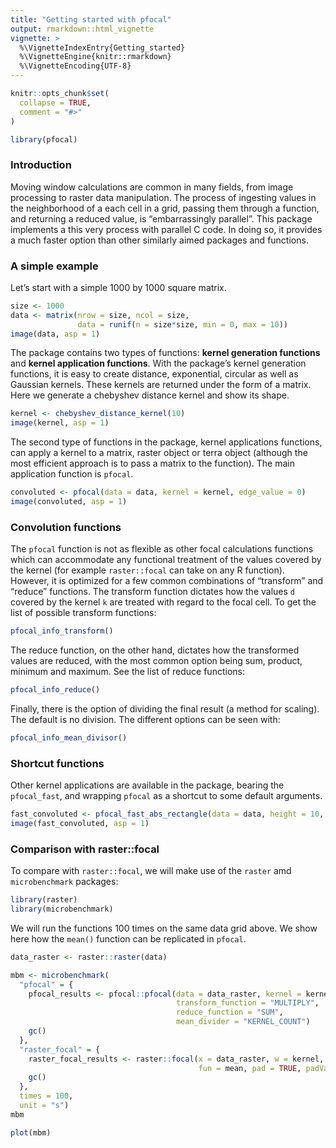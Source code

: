 ```yaml
---
title: "Getting started with pfocal"
output: rmarkdown::html_vignette
vignette: >
  %\VignetteIndexEntry{Getting_started}
  %\VignetteEngine{knitr::rmarkdown}
  %\VignetteEncoding{UTF-8}
---
```


```r
knitr::opts_chunk$set(
  collapse = TRUE,
  comment = "#>"
)
```

```r
library(pfocal)
```

### Introduction

Moving window calculations are common in many fields, from image processing to raster data manipulation. The process of ingesting values in the neighborhood of a each cell in a grid, passing them through a function, and returning a reduced value, is "embarrassingly parallel". This package implements a this very process with parallel C code. In doing so, it provides a much faster option than other similarly aimed packages and functions.

### A simple example

Let's start with a simple 1000 by 1000 square matrix.

```r
size <- 1000
data <- matrix(nrow = size, ncol = size, 
               data = runif(n = size*size, min = 0, max = 10))
image(data, asp = 1)
```

The package contains two types of functions: **kernel generation functions** and **kernel application functions**. With the package's kernel generation functions, it is easy to create distance, exponential, circular as well as Gaussian kernels. These kernels are returned under the form of a matrix. Here we generate a chebyshev distance kernel and show its shape.

```r
kernel <- chebyshev_distance_kernel(10)
image(kernel, asp = 1)
```

The second type of functions in the package, kernel applications functions, can apply a kernel to a matrix, raster object or terra object (although the most efficient approach is to pass a matrix to the function). The main application function is `pfocal`. 

```r
convoluted <- pfocal(data = data, kernel = kernel, edge_value = 0)
image(convoluted, asp = 1)
```

### Convolution functions

The `pfocal` function is not as flexible as other focal calculations functions which can accommodate any functional treatment of the values covered by the kernel (for example `raster::focal` can take on any R function). However, it is optimized for a few common combinations of "transform" and "reduce" functions. The transform function dictates how the values `d` covered by the kernel `k` are treated with regard to the focal cell. To get the list of possible transform functions:

```r
pfocal_info_transform()
```

The reduce function, on the other hand, dictates how the transformed values are reduced, with the most common option being sum, product, minimum and maximum. See the list of reduce functions:

```r
pfocal_info_reduce()
```

Finally, there is the option of dividing the final result (a method for scaling). The default is no division. The different options can be seen with:

```r
pfocal_info_mean_divisor()
```

### Shortcut functions

Other kernel applications are available in the package, bearing the `pfocal_fast`, and wrapping `pfocal` as a shortcut to some default arguments.

```r
fast_convoluted <- pfocal_fast_abs_rectangle(data = data, height = 10, width = 10)
image(fast_convoluted, asp = 1)
```

### Comparison with raster::focal

To compare with `raster::focal`, we will make use of the `raster` amd `microbenchmark` packages:

```r
library(raster)
library(microbenchmark)
```

We will run the functions 100 times on the same data grid above. We show here how the `mean()` function can be replicated in `pfocal`.

```r
data_raster <- raster::raster(data)

mbm <- microbenchmark(
  "pfocal" = {
    pfocal_results <- pfocal::pfocal(data = data_raster, kernel = kernel, 
                                     transform_function = "MULTIPLY",
                                     reduce_function = "SUM", 
                                     mean_divider = "KERNEL_COUNT")
    gc()
  },
  "raster_focal" = {
    raster_focal_results <- raster::focal(x = data_raster, w = kernel, 
                                          fun = mean, pad = TRUE, padValue = 0)
    gc()
  },
  times = 100,
  unit = "s")
mbm
```

```r
plot(mbm)
```
